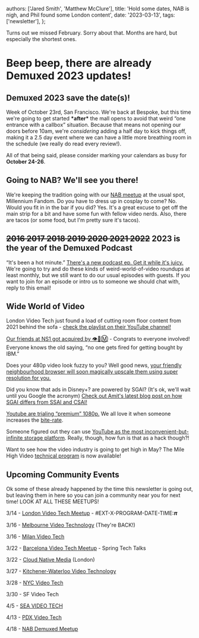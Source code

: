   authors: ['Jared Smith', 'Matthew McClure'],
  title: 'Hold some dates, NAB is nigh, and Phil found some London content',
  date: '2023-03-13',
  tags: ['newsletter'],
};

Turns out we missed February. Sorry about that. Months are hard, but especially the shortest ones.

# Beep beep, there are already Demuxed 2023 updates!

## Demuxed 2023 save the date(s)!

Week of October 23rd, San Francisco. We're back at Bespoke, but this time we're going to get started **\***after**\*** the mall opens to avoid that weird “one entrance with a callbox” situation. Because that means not opening our doors before 10am, we're _considering_ adding a half day to kick things off, making it a 2.5 day event where we can have a little more breathing room in the schedule (we really do read every review!).

All of that being said, please consider marking your calendars as busy for **October 24-26**.

## Going to NAB? We'll see you there!

We're keeping the tradition going with our [NAB meetup](https://ti.to/demuxed/nab-happy-hour-2023) at the usual spot, Millennium Fandom. Do you have to dress up in cosplay to come? No. Would you fit in in the bar if you did? Yes. It's a great excuse to get off the main strip for a bit and have some fun with fellow video nerds. Also, there are tacos (or some food, but I'm pretty sure it's tacos).

## ~~2016 2017 2018 2019 2020 2021 2022~~ 2023 is the year of the Demuxed Podcast

“It's been a hot minute.” [There's a new podcast ep. Get it while it's juicy.](https://www.heavybit.com/library/podcasts/demuxed/ep-19-password-sharing-and-patent-conflicts) We're going to try and do these kinds of weird-world-of-video roundups at least monthly, but we still want to do our usual episodes with guests. If you want to join for an episode or intro us to someone we should chat with, reply to this email!

## Wide World of Video

London Video Tech just found a load of cutting room floor content from 2021 behind the sofa - [check the playlist on their YouTube channel!](https://www.youtube.com/playlist?list=PLbjW7GjU1Aa2VFexE4iEIcRPTZ_u1vz23)

[Our friends at NS1 got acquired by 👁️🐝Ⓜ️](https://newsroom.ibm.com/IBM-Plans-to-Acquire-NS1-to-Help-Enterprises-Drive-Network-Agility-in-their-Hybrid-Cloud-Environments) - Congrats to everyone involved! Everyone knows the old saying, “no one gets fired for getting bought by IBM.”

Does your 480p video look fuzzy to you? Well good news, [your friendly neighbourhood browser will soon magically upscale them using super resolution for you.](https://www.theverge.com/2023/3/6/23627080/microsoft-edge-video-upscaling-ai-super-resolution-vsr)

Did you know that ads in Disney+? are powered by SGAI? (It's ok, we'll wait until you Google the acronym) [Check out Amit's latest blog post on how SGAI differs from SSAI and CSAI!](https://medium.com/disney-streaming/using-sgai-to-deliver-and-play-ads-with-flexibility-and-scale-b5c18aeb7bca)

[Youtube are trialing “premium” 1080p.](https://twitter.com/devCraigWatt/status/1628817576758284293?t=XI6-RZGio3Lgi8rrc1RUzA&s=19) We all love it when someone increases the [bite-rate](https://youtu.be/w2A0uZHYsRo?list=PLkyaYNWEKcOf_C_6W45abNvXMb40xUUqh&t=283).

Someone figured out they can use [YouTube as the most inconvenient-but-infinite storage platform](https://github.com/DvorakDwarf/Infinite-Storage-Glitch). Really, though, how fun is that as a hack though?!

Want to see how the video industry is going to get high in May? The Mile High Video [technical program](https://www.mile-high.video/technical-program) is now available!

## Upcoming Community Events

Ok some of these already happened by the time this newsletter is going out, but leaving them in here so you can join a community near you for next time! LOOK AT ALL THESE MEETUPS!

3/14 - [London Video Tech Meetup](https://www.meetup.com/london-video-technology/events/291790792/) - #EXT-X-PROGRAM-DATE-TIME:𝝅

3/16 - [Melbourne Video Technology](https://www.meetup.com/melbourne-video-technology-meetup/events/291972932/) (They're BACK!)

3/16 - [Milan Video Tech](https://www.meetup.com/milan-video-tech-meetup-group/events/291883475/)

3/22 - [Barcelona Video Tech Meetup](https://www.meetup.com/bcnvideotech/events/292064533/) - Spring Tech Talks

3/22 - [Cloud Native Media](https://www.meetup.com/cloud-native-media/events/291091777/) (London)

3/27 - [Kitchener-Waterloo Video Technology](https://www.meetup.com/kw-video-technology/events/snvznryfcgbkc/)

3/28 - [NYC Video Tech](https://www.meetup.com/video-tech-nyc/events/292158510/)

3/30 - SF Video Tech

4/5 - [SEA VIDEO TECH](https://www.meetup.com/seattlevideotech/events/glvjzsyfcgbhb/)

4/13 - [PDX Video Tech](https://www.meetup.com/pdx-video-tech/events/292141471/)

4/18 - [NAB Demuxed Meetup](https://ti.to/demuxed/nab-happy-hour-2023)
